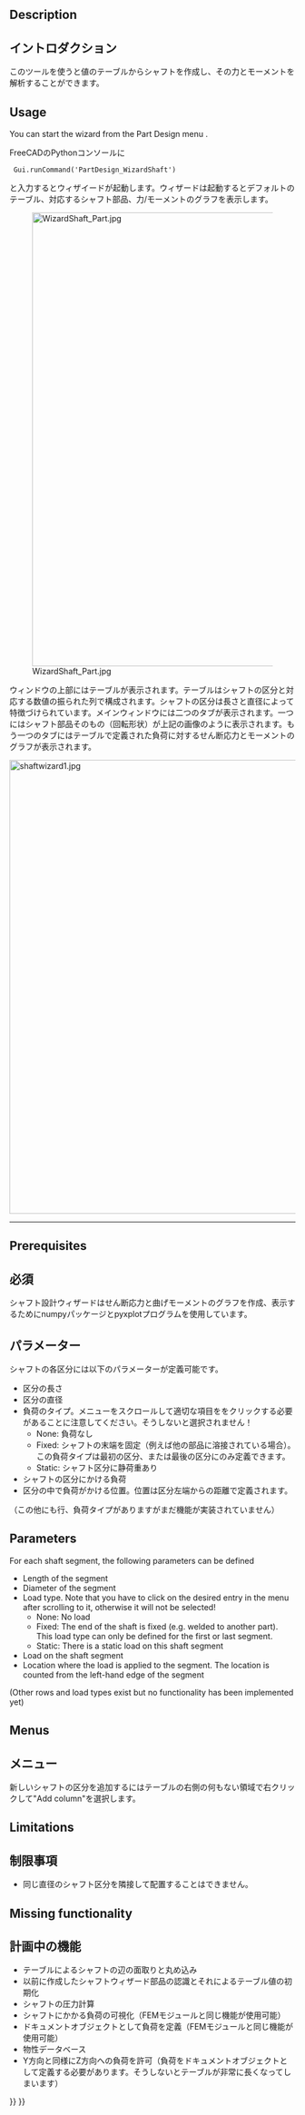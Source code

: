 <languages/>

{{Docnav
|[[PartDesign_InvoluteGear|Involute gear]]
|[[PartDesign_MoveTip|Set tip]]
|[[PartDesign_Workbench|PartDesign]]
|IconL=PartDesign_InvoluteGear.svg
|IconR=PartDesign_MoveTip.svg
|IconC=Workbench_PartDesign.svg
}}

<div class="mw-translate-fuzzy">
{{GuiCommand/ja
|Name=PartDesign_WizardShaft
|Name/ja=PartDesign_WizardShaft
|Workbenches=[[PartDesign Workbench/ja|パートデザイン]], Complete
}}
</div>

==Description==

<div class="mw-translate-fuzzy">
==イントロダクション==
このツールを使うと値のテーブルからシャフトを作成し、その力とモーメントを解析することができます。
</div> 

==Usage==

You can start the wizard from the Part Design menu {{MenuCommand|Part Design → [[File:PartDesign_WizardShaft.svg|20px]] Shaft design wizard...}}.

<div class="mw-translate-fuzzy">
FreeCADのPythonコンソールに
  Gui.runCommand('PartDesign_WizardShaft')
と入力するとウィザイードが起動します。ウィザードは起動するとデフォルトのテーブル、対応するシャフト部品、力/モーメントのグラフを表示します。
</div>

<div class="mw-translate-fuzzy">
[[Image:WizardShaft_Part.jpg|800px]]
</div>

ウィンドウの上部にはテーブルが表示されます。テーブルはシャフトの区分と対応する数値の振られた列で構成されます。シャフトの区分は長さと直径によって特徴づけられています。メインウィンドウには二つのタブが表示されます。一つにはシャフト部品そのもの（回転形状）が上記の画像のように表示されます。もう一つのタブにはテーブルで定義された負荷に対するせん断応力とモーメントのグラフが表示されます。

<div class="mw-translate-fuzzy">
[[Image:shaftwizard1.jpg|800px]]
{{clear}}
----
</div>

==Prerequisites==

<div class="mw-translate-fuzzy">
==必須==
シャフト設計ウィザードはせん断応力と曲げモーメントのグラフを作成、表示するためにnumpyパッケージとpyxplotプログラムを使用しています。
==パラメーター==
シャフトの各区分には以下のパラメーターが定義可能です。
* 区分の長さ
* 区分の直径
* 負荷のタイプ。メニューをスクロールして適切な項目ををクリックする必要があることに注意してください。そうしないと選択されません！
** None: 負荷なし
** Fixed: シャフトの末端を固定（例えば他の部品に溶接されている場合）。この負荷タイプは最初の区分、または最後の区分にのみ定義できます。
** Static: シャフト区分に静荷重あり
* シャフトの区分にかける負荷
* 区分の中で負荷がかける位置。位置は区分左端からの距離で定義されます。
（この他にも行、負荷タイプがありますがまだ機能が実装されていません）
</div>

==Parameters==

For each shaft segment, the following parameters can be defined
* Length of the segment
* Diameter of the segment
* Load type. Note that you have to click on the desired entry in the menu after scrolling to it, otherwise it will not be selected!
** None: No load
** Fixed: The end of the shaft is fixed (e.g. welded to another part). This load type can only be defined for the first or last segment.
** Static: There is a static load on this shaft segment
* Load on the shaft segment
* Location where the load is applied to the segment. The location is counted from the left-hand edge of the segment
(Other rows and load types exist but no functionality has been implemented yet)

==Menus==

<div class="mw-translate-fuzzy">
==メニュー==
新しいシャフトの区分を追加するにはテーブルの右側の何もない領域で右クリックして"Add column"を選択します。
</div>

==Limitations==

<div class="mw-translate-fuzzy">
==制限事項==
* 同じ直径のシャフト区分を隣接して配置することはできません。
</div>

==Missing functionality==

<div class="mw-translate-fuzzy">
==計画中の機能==
* テーブルによるシャフトの辺の面取りと丸め込み
* 以前に作成したシャフトウィザード部品の認識とそれによるテーブル値の初期化
* シャフトの圧力計算
* シャフトにかかる負荷の可視化（FEMモジュールと同じ機能が使用可能）
* ドキュメントオブジェクトとして負荷を定義（FEMモジュールと同じ機能が使用可能）
* 物性データベース
* Y方向と同様にZ方向への負荷を許可（負荷をドキュメントオブジェクトとして定義する必要があります。そうしないとテーブルが非常に長くなってしまいます）

{{clear}}
</div>


{{Docnav
|[[PartDesign_InvoluteGear|Involute gear]]
|[[PartDesign_MoveTip|Set tip]]
|[[PartDesign_Workbench|PartDesign]]
|IconL=PartDesign_InvoluteGear.svg
|IconR=PartDesign_MoveTip.svg
|IconC=Workbench_PartDesign.svg
}}

{{PartDesign Tools navi{{#translation:}}}}
{{Userdocnavi{{#translation:}}}}